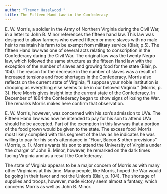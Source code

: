 ```yaml
---
author: "Trevor Hazelwood "
title: The Fifteen Hand Law in the Confederacy
---
```

E. W. Morris, a soldier in the Army of Northern Virginia during the Civil War, in a letter to John B. Minor references the fifteen hand law. This law was designed to allow farmers who owned fifteen or more slaves with no male heir to maintain his farm to be exempt from military service (Blair, p.5). The fifteen Hand law was one of several acts relating to conscription in the Confederacy during the Civil War. The original law was the twenty Negro law, which followed the same structure as the fifteen Hand law with the exception of the number of slaves and growing food for the state (Blair, p. 104). The reason for the decrease in the number of slaves was a result of increased tensions and food shortages in the Confederacy. Morris also reflects on the current state of Virginia, “I suppose your noble institution is drooping as everything else seems to be in our beloved Virginia.” (Morris, p. 3). Here Morris gives insight into the current state of the Confederacy. In December of 1864 the Confederacy began to show signs of losing the War. The remarks Morris makes here confirm that observation. 

E. W. Morris, however, was concerned with his son’s admission to UVa. The Fifteen Hand law was how he intended to pay for his son to attend UVa should he be accepted. Part of the exemption in this law was that a portion of the food grown would be given to the state. The excess food  Morris most likely complied with this segment of the law as he indicates he was willing to pay for his son’s attendance in “Flour, Bacon & other provisions” (Morris, p. 1). Morris wants his son to attend the University of Virginia under ‘the charge’ of John B. Minor, however, he remarked on the dark times facing Virginia and as a result the Confederacy. 

The state of Virginia appears to be a major concern of Morris as with many other Virginians at this time. Many people, like Morris, hoped the War would be going in their favor and not the Union’s (Blair, p. 104). The shortage of supplies and troops, however, made victory seem almost a fantasy, which concerns Morris as well as John B. Minor.